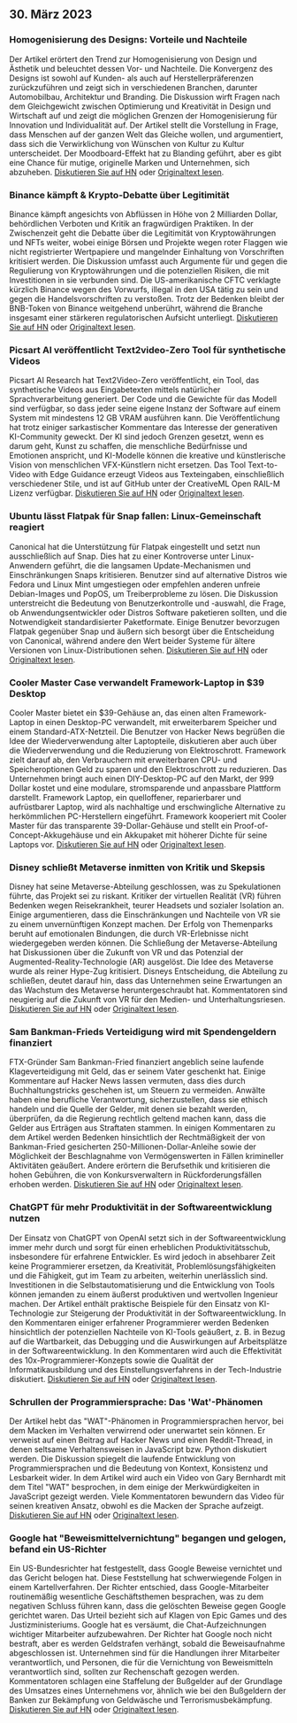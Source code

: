 

<CallToAction />

<Steps>

## 30. März 2023

### Homogenisierung des Designs: Vorteile und Nachteile

Der Artikel erörtert den Trend zur Homogenisierung von Design und Ästhetik und beleuchtet dessen Vor- und Nachteile. Die Konvergenz des Designs ist sowohl auf Kunden- als auch auf Herstellerpräferenzen zurückzuführen und zeigt sich in verschiedenen Branchen, darunter Automobilbau, Architektur und Branding. Die Diskussion wirft Fragen nach dem Gleichgewicht zwischen Optimierung und Kreativität in Design und Wirtschaft auf und zeigt die möglichen Grenzen der Homogenisierung für Innovation und Individualität auf. Der Artikel stellt die Vorstellung in Frage, dass Menschen auf der ganzen Welt das Gleiche wollen, und argumentiert, dass sich die Verwirklichung von Wünschen von Kultur zu Kultur unterscheidet. Der Moodboard-Effekt hat zu Blanding geführt, aber es gibt eine Chance für mutige, originelle Marken und Unternehmen, sich abzuheben.
[Diskutieren Sie auf HN](http://news.ycombinator.com/item?id=35355703) oder [Originaltext lesen](https://www.alexmurrell.co.uk/articles/the-age-of-average).

### Binance kämpft & Krypto-Debatte über Legitimität

Binance kämpft angesichts von Abflüssen in Höhe von 2 Milliarden Dollar, behördlichen Verboten und Kritik an fragwürdigen Praktiken. In der Zwischenzeit geht die Debatte über die Legitimität von Kryptowährungen und NFTs weiter, wobei einige Börsen und Projekte wegen roter Flaggen wie nicht registrierter Wertpapiere und mangelnder Einhaltung von Vorschriften kritisiert werden. Die Diskussion umfasst auch Argumente für und gegen die Regulierung von Kryptowährungen und die potenziellen Risiken, die mit Investitionen in sie verbunden sind. Die US-amerikanische CFTC verklagte kürzlich Binance wegen des Vorwurfs, illegal in den USA tätig zu sein und gegen die Handelsvorschriften zu verstoßen. Trotz der Bedenken bleibt der BNB-Token von Binance weitgehend unberührt, während die Branche insgesamt einer stärkeren regulatorischen Aufsicht unterliegt.
[Diskutieren Sie auf HN](http://news.ycombinator.com/item?id=35351805) oder [Originaltext lesen](https://www.wsj.com/articles/binance-sees-2-billion-in-outflows-as-troubles-compound-9a136e21).

### Picsart AI veröffentlicht Text2video-Zero Tool für synthetische Videos

Picsart AI Research hat Text2Video-Zero veröffentlicht, ein Tool, das synthetische Videos aus Eingabetexten mittels natürlicher Sprachverarbeitung generiert. Der Code und die Gewichte für das Modell sind verfügbar, so dass jeder seine eigene Instanz der Software auf einem System mit mindestens 12 GB VRAM ausführen kann. Die Veröffentlichung hat trotz einiger sarkastischer Kommentare das Interesse der generativen KI-Community geweckt. Der KI sind jedoch Grenzen gesetzt, wenn es darum geht, Kunst zu schaffen, die menschliche Bedürfnisse und Emotionen anspricht, und KI-Modelle können die kreative und künstlerische Vision von menschlichen VFX-Künstlern nicht ersetzen. Das Tool Text-to-Video with Edge Guidance erzeugt Videos aus Texteingaben, einschließlich verschiedener Stile, und ist auf GitHub unter der CreativeML Open RAIL-M Lizenz verfügbar.
[Diskutieren Sie auf HN](http://news.ycombinator.com/item?id=35352452) oder [Originaltext lesen](https://github.com/Picsart-AI-Research/Text2Video-Zero).

### Ubuntu lässt Flatpak für Snap fallen: Linux-Gemeinschaft reagiert

Canonical hat die Unterstützung für Flatpak eingestellt und setzt nun ausschließlich auf Snap. Dies hat zu einer Kontroverse unter Linux-Anwendern geführt, die die langsamen Update-Mechanismen und Einschränkungen Snaps kritisieren. Benutzer sind auf alternative Distros wie Fedora und Linux Mint umgestiegen oder empfehlen anderen unfreie Debian-Images und PopOS, um Treiberprobleme zu lösen. Die Diskussion unterstreicht die Bedeutung von Benutzerkontrolle und -auswahl, die Frage, ob Anwendungsentwickler oder Distros Software paketieren sollten, und die Notwendigkeit standardisierter Paketformate. Einige Benutzer bevorzugen Flatpak gegenüber Snap und äußern sich besorgt über die Entscheidung von Canonical, während andere den Wert beider Systeme für ältere Versionen von Linux-Distributionen sehen.
[Diskutieren Sie auf HN](http://news.ycombinator.com/item?id=35354729) oder [Originaltext lesen](https://lwn.net/SubscriberLink/927262/6adb2350e2b0d2ce/).

### Cooler Master Case verwandelt Framework-Laptop in $39 Desktop

Cooler Master bietet ein $39-Gehäuse an, das einen alten Framework-Laptop in einen Desktop-PC verwandelt, mit erweiterbarem Speicher und einem Standard-ATX-Netzteil. Die Benutzer von Hacker News begrüßen die Idee der Wiederverwendung alter Laptopteile, diskutieren aber auch über die Wiederverwendung und die Reduzierung von Elektroschrott. Framework zielt darauf ab, den Verbrauchern mit erweiterbaren CPU- und Speicheroptionen Geld zu sparen und den Elektroschrott zu reduzieren. Das Unternehmen bringt auch einen DIY-Desktop-PC auf den Markt, der 999 Dollar kostet und eine modulare, stromsparende und anpassbare Plattform darstellt. Framework Laptop, ein quelloffener, reparierbarer und aufrüstbarer Laptop, wird als nachhaltige und erschwingliche Alternative zu herkömmlichen PC-Herstellern eingeführt. Framework kooperiert mit Cooler Master für das transparente 39-Dollar-Gehäuse und stellt ein Proof-of-Concept-Akkugehäuse und ein Akkupaket mit höherer Dichte für seine Laptops vor.
[Diskutieren Sie auf HN](http://news.ycombinator.com/item?id=35350288) oder [Originaltext lesen](https://www.theverge.com/2023/3/23/23652939/framework-cooler-master-sff-pc-case).

### Disney schließt Metaverse inmitten von Kritik und Skepsis

Disney hat seine Metaverse-Abteilung geschlossen, was zu Spekulationen führte, das Projekt sei zu riskant. Kritiker der virtuellen Realität (VR) führen Bedenken wegen Reisekrankheit, teurer Headsets und sozialer Isolation an. Einige argumentieren, dass die Einschränkungen und Nachteile von VR sie zu einem unvernünftigen Konzept machen. Der Erfolg von Themenparks beruht auf emotionalen Bindungen, die durch VR-Erlebnisse nicht wiedergegeben werden können. Die Schließung der Metaverse-Abteilung hat Diskussionen über die Zukunft von VR und das Potenzial der Augmented-Reality-Technologie (AR) ausgelöst. Die Idee des Metaverse wurde als reiner Hype-Zug kritisiert. Disneys Entscheidung, die Abteilung zu schließen, deutet darauf hin, dass das Unternehmen seine Erwartungen an das Wachstum des Metaverse heruntergeschraubt hat. Kommentatoren sind neugierig auf die Zukunft von VR für den Medien- und Unterhaltungsriesen.
[Diskutieren Sie auf HN](http://news.ycombinator.com/item?id=35350952) oder [Originaltext lesen](https://www.wsj.com/articles/disney-eliminates-its-metaverse-division-as-part-of-companys-layoffs-plan-94b03650).

### Sam Bankman-Frieds Verteidigung wird mit Spendengeldern finanziert

FTX-Gründer Sam Bankman-Fried finanziert angeblich seine laufende Klageverteidigung mit Geld, das er seinem Vater geschenkt hat. Einige Kommentare auf Hacker News lassen vermuten, dass dies durch Buchhaltungstricks geschehen ist, um Steuern zu vermeiden. Anwälte haben eine berufliche Verantwortung, sicherzustellen, dass sie ethisch handeln und die Quelle der Gelder, mit denen sie bezahlt werden, überprüfen, da die Regierung rechtlich geltend machen kann, dass die Gelder aus Erträgen aus Straftaten stammen. In einigen Kommentaren zu dem Artikel werden Bedenken hinsichtlich der Rechtmäßigkeit der von Bankman-Fried gesicherten 250-Millionen-Dollar-Anleihe sowie der Möglichkeit der Beschlagnahme von Vermögenswerten in Fällen krimineller Aktivitäten geäußert. Andere erörtern die Berufsethik und kritisieren die hohen Gebühren, die von Konkursverwaltern in Rückforderungsfällen erhoben werden.
[Diskutieren Sie auf HN](http://news.ycombinator.com/item?id=35358698) oder [Originaltext lesen](https://www.forbes.com/sites/sarahemerson/2023/03/29/sam-bankman-fried-legal-fees-funded-by-alameda-money-gifted-to-father-joe-bankman/).

### ChatGPT für mehr Produktivität in der Softwareentwicklung nutzen

Der Einsatz von ChatGPT von OpenAI setzt sich in der Softwareentwicklung immer mehr durch und sorgt für einen erheblichen Produktivitätsschub, insbesondere für erfahrene Entwickler. Es wird jedoch in absehbarer Zeit keine Programmierer ersetzen, da Kreativität, Problemlösungsfähigkeiten und die Fähigkeit, gut im Team zu arbeiten, weiterhin unerlässlich sind. Investitionen in die Selbstautomatisierung und die Entwicklung von Tools können jemanden zu einem äußerst produktiven und wertvollen Ingenieur machen. Der Artikel enthält praktische Beispiele für den Einsatz von KI-Technologie zur Steigerung der Produktivität in der Softwareentwicklung. In den Kommentaren einiger erfahrener Programmierer werden Bedenken hinsichtlich der potenziellen Nachteile von KI-Tools geäußert, z. B. in Bezug auf die Wartbarkeit, das Debugging und die Auswirkungen auf Arbeitsplätze in der Softwareentwicklung. In den Kommentaren wird auch die Effektivität des 10x-Programmierer-Konzepts sowie die Qualität der Informatikausbildung und des Einstellungsverfahrens in der Tech-Industrie diskutiert.
[Diskutieren Sie auf HN](http://news.ycombinator.com/item?id=35356054) oder [Originaltext lesen](https://kadekillary.work/posts/1000x-eng/).

### Schrullen der Programmiersprache: Das 'Wat'-Phänomen

Der Artikel hebt das "WAT"-Phänomen in Programmiersprachen hervor, bei dem Macken im Verhalten verwirrend oder unerwartet sein können. Er verweist auf einen Beitrag auf Hacker News und einen Reddit-Thread, in denen seltsame Verhaltensweisen in JavaScript bzw. Python diskutiert werden. Die Diskussion spiegelt die laufende Entwicklung von Programmiersprachen und die Bedeutung von Kontext, Konsistenz und Lesbarkeit wider. In dem Artikel wird auch ein Video von Gary Bernhardt mit dem Titel "WAT" besprochen, in dem einige der Merkwürdigkeiten in JavaScript gezeigt werden. Viele Kommentatoren bewundern das Video für seinen kreativen Ansatz, obwohl es die Macken der Sprache aufzeigt.
[Diskutieren Sie auf HN](http://news.ycombinator.com/item?id=35363044) oder [Originaltext lesen](https://www.destroyallsoftware.com/talks/wat).

### Google hat "Beweismittelvernichtung" begangen und gelogen, befand ein US-Richter

Ein US-Bundesrichter hat festgestellt, dass Google Beweise vernichtet und das Gericht belogen hat. Diese Feststellung hat schwerwiegende Folgen in einem Kartellverfahren. Der Richter entschied, dass Google-Mitarbeiter routinemäßig wesentliche Geschäftsthemen besprachen, was zu dem negativen Schluss führen kann, dass die gelöschten Beweise gegen Google gerichtet waren. Das Urteil bezieht sich auf Klagen von Epic Games und des Justizministeriums. Google hat es versäumt, die Chat-Aufzeichnungen wichtiger Mitarbeiter aufzubewahren. Der Richter hat Google noch nicht bestraft, aber es werden Geldstrafen verhängt, sobald die Beweisaufnahme abgeschlossen ist. Unternehmen sind für die Handlungen ihrer Mitarbeiter verantwortlich, und Personen, die für die Vernichtung von Beweismitteln verantwortlich sind, sollten zur Rechenschaft gezogen werden. Kommentatoren schlagen eine Staffelung der Bußgelder auf der Grundlage des Umsatzes eines Unternehmens vor, ähnlich wie bei den Bußgeldern der Banken zur Bekämpfung von Geldwäsche und Terrorismusbekämpfung.
[Diskutieren Sie auf HN](http://news.ycombinator.com/item?id=35363095) oder [Originaltext lesen](https://storage.courtlistener.com/recap/gov.uscourts.cand.373179/gov.uscourts.cand.373179.469.0.pdf).

</Steps>

